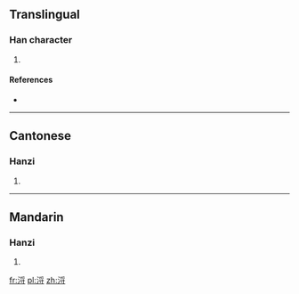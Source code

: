 ==Translingual==

===Han character===
{{Han char|rn=85|rad=水|as=07|sn=10|four=|canj=水月木戈 (EBDI)}}

# {{defn|Han|sort=水07}}

====References====
* {{Han ref|kx=0623.180|dkj=17454|dj=1021.080|hdz=31628.100|uh=6D56|ud=27990}}

----

==Cantonese==

===Hanzi===
{{yue-hanzi|jyut=[[lyut1]]|y=lyut1}}

# {{defn|lang=yue|sort=水07}}

----

==Mandarin==

===Hanzi===
{{cmn-hanzi|pin=[[liè]] ([[lie4]])|wg=lieh<sup>4</sup>}}

# {{defn|lang=cmn|sort=水07}}

[[fr:浖]]
[[pl:浖]]
[[zh:浖]]